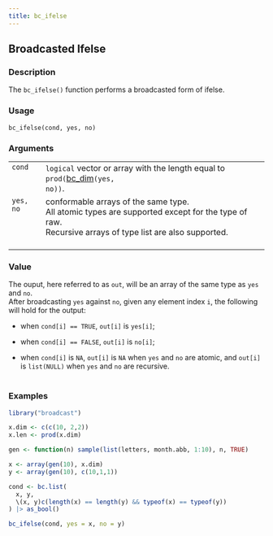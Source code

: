 ```yaml
---
title: bc_ifelse
---
```

## Broadcasted Ifelse {.unnumbered}


### Description

The <code>bc_ifelse()</code> function
performs a broadcasted form of ifelse. <br />



### Usage

<pre><code class='language-R'>bc_ifelse(cond, yes, no)
</code></pre>


### Arguments

<table>
<tr><td style = "white-space: collapse; font-family: monospace; vertical-align: top"><code id="cond">cond</code></td>
<td>
<code>logical</code> vector or array with the length equal to <code style="white-space: pre;">prod(</code>[bc_dim](bc_dim.qmd)<code style="white-space: pre;">(yes, no))</code>.
</td></tr>
<tr><td style = "white-space: collapse; font-family: monospace; vertical-align: top"><code id="yes">yes</code>, <code id="no">no</code></td>
<td>
conformable arrays of the same type. <br />
All atomic types are supported except for the type of raw. <br />
Recursive arrays of type list are also supported. <br /> <br />
</td></tr>
</table>


### Value

The ouput, here referred to as <code>out</code>,
will be an array of the same type as <code>yes</code> and <code>no</code>. <br />
After broadcasting <code>yes</code> against <code>no</code>,
given any element index <code>i</code>,
the following will hold for the output:


<ul>
<li> when <code>cond[i] == TRUE</code>, <code>out[i]</code> is <code>yes[i]</code>;

</li>
<li> when <code>cond[i] == FALSE</code>, <code>out[i]</code> is <code>no[i]</code>;

</li>
<li> when <code>cond[i]</code> is <code>NA</code>,
<code>out[i]</code> is <code>NA</code> when <code>yes</code> and <code>no</code> are atomic,
and <code>out[i]</code> is <code>list(NULL)</code> when <code>yes</code> and <code>no</code> are recursive. <br /> <br />

</li></ul>



### Examples
```r
library("broadcast")

x.dim <- c(c(10, 2,2))
x.len <- prod(x.dim)

gen <- function(n) sample(list(letters, month.abb, 1:10), n, TRUE)

x <- array(gen(10), x.dim)
y <- array(gen(10), c(10,1,1))

cond <- bc.list(
  x, y,
  \(x, y)c(length(x) == length(y) && typeof(x) == typeof(y))
) |> as_bool()

bc_ifelse(cond, yes = x, no = y)


```
